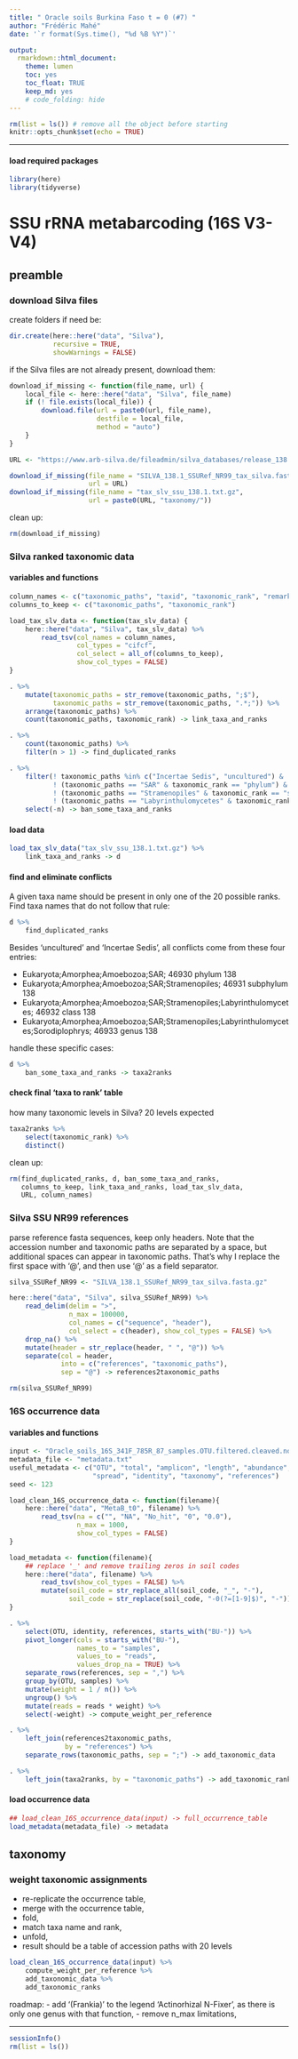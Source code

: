 ```yaml
---
title: " Oracle soils Burkina Faso t = 0 (#7) "
author: "Frédéric Mahé"
date: '`r format(Sys.time(), "%d %B %Y")`'

output:
  rmarkdown::html_document:
    theme: lumen
    toc: yes
    toc_float: TRUE
    keep_md: yes
    # code_folding: hide
---
```


```r
rm(list = ls()) # remove all the object before starting
knitr::opts_chunk$set(echo = TRUE)
```

***

#### load required packages

```r
library(here)
library(tidyverse)
```


# SSU rRNA metabarcoding (16S V3-V4)

## preamble

### download Silva files

create folders if need be:

```r
dir.create(here::here("data", "Silva"),
           recursive = TRUE,
           showWarnings = FALSE)
```

if the Silva files are not already present, download them:

```r
download_if_missing <- function(file_name, url) {
    local_file <- here::here("data", "Silva", file_name)
    if (! file.exists(local_file)) {
        download.file(url = paste0(url, file_name),
                      destfile = local_file,
                      method = "auto")
    }
}

URL <- "https://www.arb-silva.de/fileadmin/silva_databases/release_138.1/Exports/"

download_if_missing(file_name = "SILVA_138.1_SSURef_NR99_tax_silva.fasta.gz",
                    url = URL)
download_if_missing(file_name = "tax_slv_ssu_138.1.txt.gz",
                    url = paste0(URL, "taxonomy/"))
```

clean up:

```r
rm(download_if_missing)
```


### Silva ranked taxonomic data

#### variables and functions

```r
column_names <- c("taxonomic_paths", "taxid", "taxonomic_rank", "remark", "release")
columns_to_keep <- c("taxonomic_paths", "taxonomic_rank")
```

```r
load_tax_slv_data <- function(tax_slv_data) {
    here::here("data", "Silva", tax_slv_data) %>%
        read_tsv(col_names = column_names,
                 col_types = "cifcf",
                 col_select = all_of(columns_to_keep),
                 show_col_types = FALSE)
}

. %>%
    mutate(taxonomic_paths = str_remove(taxonomic_paths, ";$"),
           taxonomic_paths = str_remove(taxonomic_paths, ".*;")) %>%
    arrange(taxonomic_paths) %>%
    count(taxonomic_paths, taxonomic_rank) -> link_taxa_and_ranks

. %>%
    count(taxonomic_paths) %>%
    filter(n > 1) -> find_duplicated_ranks

. %>%
    filter(! taxonomic_paths %in% c("Incertae Sedis", "uncultured") &
           ! (taxonomic_paths == "SAR" & taxonomic_rank == "phylum") &
           ! (taxonomic_paths == "Stramenopiles" & taxonomic_rank == "subphylum") &
           ! (taxonomic_paths == "Labyrinthulomycetes" & taxonomic_rank == "class")) %>%
    select(-n) -> ban_some_taxa_and_ranks
```

#### load data

```r
load_tax_slv_data("tax_slv_ssu_138.1.txt.gz") %>%
    link_taxa_and_ranks -> d
```

#### find and eliminate conflicts

A given taxa name should be present in only one of the 20 possible
ranks. Find taxa names that do not follow that rule:

```r
d %>%
    find_duplicated_ranks
```

Besides 'uncultured' and 'Incertae Sedis', all conflicts come from
these four entries:

- Eukaryota;Amorphea;Amoebozoa;SAR;	46930	phylum		138
- Eukaryota;Amorphea;Amoebozoa;SAR;Stramenopiles;	46931	subphylum		138
- Eukaryota;Amorphea;Amoebozoa;SAR;Stramenopiles;Labyrinthulomycetes;	46932	class		138
- Eukaryota;Amorphea;Amoebozoa;SAR;Stramenopiles;Labyrinthulomycetes;Sorodiplophrys;	46933	genus		138

handle these specific cases:

```r
d %>%
    ban_some_taxa_and_ranks -> taxa2ranks
```

#### check final 'taxa to rank' table

how many taxonomic levels in Silva? 20 levels expected

```r
taxa2ranks %>%
    select(taxonomic_rank) %>%
    distinct()
```

clean up:

```r
rm(find_duplicated_ranks, d, ban_some_taxa_and_ranks,
   columns_to_keep, link_taxa_and_ranks, load_tax_slv_data,
   URL, column_names)
```


### Silva SSU NR99 references

parse reference fasta sequences, keep only headers. Note that the
accession number and taxonomic paths are separated by a space, but
additional spaces can appear in taxonomic paths. That's why I replace
the first space with '@', and then use '@' as a field separator.

```r
silva_SSURef_NR99 <- "SILVA_138.1_SSURef_NR99_tax_silva.fasta.gz"

here::here("data", "Silva", silva_SSURef_NR99) %>%
    read_delim(delim = ">",
               n_max = 100000,
               col_names = c("sequence", "header"),
               col_select = c(header), show_col_types = FALSE) %>%
    drop_na() %>%
    mutate(header = str_replace(header, " ", "@")) %>%
    separate(col = header,
             into = c("references", "taxonomic_paths"),
             sep = "@") -> references2taxonomic_paths

rm(silva_SSURef_NR99)
```


### 16S occurrence data

#### variables and functions

```r
input <- "Oracle_soils_16S_341F_785R_87_samples.OTU.filtered.cleaved.nosubstringOTUs.mumu.table3"
metadata_file <- "metadata.txt"
useful_metadata <- c("OTU", "total", "amplicon", "length", "abundance",
                     "spread", "identity", "taxonomy", "references")
seed <- 123
```

```r
load_clean_16S_occurrence_data <- function(filename){
    here::here("data", "MetaB_t0", filename) %>%
        read_tsv(na = c("", "NA", "No_hit", "0", "0.0"),
                 n_max = 1000,
                 show_col_types = FALSE)
}

load_metadata <- function(filename){
    ## replace '_' and remove trailing zeros in soil codes
    here::here("data", filename) %>%
        read_tsv(show_col_types = FALSE) %>%
        mutate(soil_code = str_replace_all(soil_code, "_", "-"),
               soil_code = str_replace(soil_code, "-0(?=[1-9]$)", "-"))
}

. %>%
    select(OTU, identity, references, starts_with("BU-")) %>%
    pivot_longer(cols = starts_with("BU-"),
                 names_to = "samples",
                 values_to = "reads",
                 values_drop_na = TRUE) %>%
    separate_rows(references, sep = ",") %>%
    group_by(OTU, samples) %>%
    mutate(weight = 1 / n()) %>%
    ungroup() %>%
    mutate(reads = reads * weight) %>%
    select(-weight) -> compute_weight_per_reference

. %>%
    left_join(references2taxonomic_paths,
              by = "references") %>%
    separate_rows(taxonomic_paths, sep = ";") -> add_taxonomic_data

. %>%
    left_join(taxa2ranks, by = "taxonomic_paths") -> add_taxonomic_ranks
```


#### load occurrence data

```r
## load_clean_16S_occurrence_data(input) -> full_occurrence_table
load_metadata(metadata_file) -> metadata
```


## taxonomy

### weight taxonomic assignments

- re-replicate the occurrence table,
- merge with the occurrence table,
- fold,
- match taxa name and rank,
- unfold,
- result should be a table of accession paths with 20 levels

```r
load_clean_16S_occurrence_data(input) %>%
    compute_weight_per_reference %>%
    add_taxonomic_data %>%
    add_taxonomic_ranks
```

roadmap:
- add '(Frankia)' to the legend 'Actinorhizal N-Fixer', as there is
  only one genus with that function,
- remove n_max limitations,

***

```r
sessionInfo()
rm(list = ls())
```
